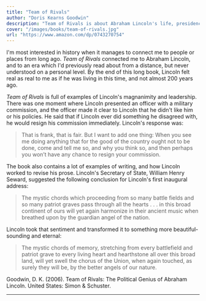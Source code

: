 ```yaml
---
title: "Team of Rivals"
author: "Doris Kearns Goodwin"
description: "Team of Rivals is about Abraham Lincoln's life, presidency, and leadership."
cover: "/images/books/team-of-rivals.jpg"
url: "https://www.amazon.com/dp/0743270754"
---
```


I'm most interested in history when it manages to connect me to people or places from long ago. _Team of Rivals_ connected me to Abraham Lincoln, and to an era which I'd previously read about from a distance, but never understood on a personal level. By the end of this long book, Lincoln felt real as real to me as if he was living in this time, and not almost 200 years ago.

_Team of Rivals_ is full of examples of Lincoln's magnanimity and leadership. There was one moment where Lincoln presented an officer with a military commission, and the officer made it clear to Lincoln that he didn't like him or his policies. He said that if Lincoln ever did something he disagreed with, he would resign his commission immediately. Lincoln's response was:

> That is frank, that is fair. But I want to add one thing: When you see me doing anything that for the good of the country ought not to be done, come and tell me so, and why you think so, and then perhaps you won’t have any chance to resign your commission.

The book also contains a lot of examples of writing, and how Lincoln worked to revise his prose. Lincoln's Secretary of State, William Henry Seward, suggested the following conclusion for Lincoln's first inaugural address:

> The mystic chords which proceeding from so many battle fields and so many patriot graves pass through all the hearts . . . in this broad continent of ours will yet again harmonize in their ancient music when breathed upon by the guardian angel of the nation.

Lincoln took that sentiment and transformed it to something more beautiful-sounding and eternal:

> The mystic chords of memory, stretching from every battlefield and patriot grave to every living heart and hearthstone all over this broad land, will yet swell the chorus of the Union, when again touched, as surely they will be, by the better angels of our nature.

<HrSection />

<Reference>
  Goodwin, D. K. (2006). Team of Rivals: The Political Genius of Abraham
  Lincoln. United States: Simon & Schuster.
</Reference>

---
